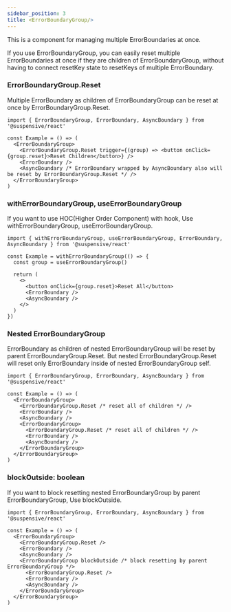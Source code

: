 ```yaml
---
sidebar_position: 3
title: <ErrorBoundaryGroup/>
---
```


This is a component for managing multiple ErrorBoundaries at once.

If you use ErrorBoundaryGroup, you can easily reset multiple ErrorBoundaries at once if they are children of ErrorBoundaryGroup, without having to connect resetKey state to resetKeys of multiple ErrorBoundary.

### ErrorBoundaryGroup.Reset

Multiple ErrorBoundary as children of ErrorBoundaryGroup can be reset at once by ErrorBoundaryGroup.Reset.

```tsx
import { ErrorBoundaryGroup, ErrorBoundary, AsyncBoundary } from '@suspensive/react'

const Example = () => (
  <ErrorBoundaryGroup>
    <ErrorBoundaryGroup.Reset trigger={(group) => <button onClick={group.reset}>Reset Children</button>} />
    <ErrorBoundary />
    <AsyncBoundary /* ErrorBoundary wrapped by AsyncBoundary also will be reset by ErrorBoundaryGroup.Reset */ />
  </ErrorBoundaryGroup>
)
```

### withErrorBoundaryGroup, useErrorBoundaryGroup

If you want to use HOC(Higher Order Component) with hook, Use withErrorBoundaryGroup, useErrorBoundaryGroup.

```tsx
import { withErrorBoundaryGroup, useErrorBoundaryGroup, ErrorBoundary, AsyncBoundary } from '@suspensive/react'

const Example = withErrorBoundaryGroup(() => {
  const group = useErrorBoundaryGroup()

  return (
    <>
      <button onClick={group.reset}>Reset All</button>
      <ErrorBoundary />
      <AsyncBoundary />
    </>
  )
})
```

### Nested ErrorBoundaryGroup

ErrorBoundary as children of nested ErrorBoundaryGroup will be reset by parent ErrorBoundaryGroup.Reset.
But nested ErrorBoundaryGroup.Reset will reset only ErrorBoundary inside of nested ErrorBoundaryGroup self.

```tsx
import { ErrorBoundaryGroup, ErrorBoundary, AsyncBoundary } from '@suspensive/react'

const Example = () => (
  <ErrorBoundaryGroup>
    <ErrorBoundaryGroup.Reset /* reset all of children */ />
    <ErrorBoundary />
    <AsyncBoundary />
    <ErrorBoundaryGroup>
      <ErrorBoundaryGroup.Reset /* reset all of children */ />
      <ErrorBoundary />
      <AsyncBoundary />
    </ErrorBoundaryGroup>
  </ErrorBoundaryGroup>
)
```

### blockOutside: boolean

If you want to block resetting nested ErrorBoundaryGroup by parent ErrorBoundaryGroup, Use blockOutside.

```tsx
import { ErrorBoundaryGroup, ErrorBoundary, AsyncBoundary } from '@suspensive/react'

const Example = () => (
  <ErrorBoundaryGroup>
    <ErrorBoundaryGroup.Reset />
    <ErrorBoundary />
    <AsyncBoundary />
    <ErrorBoundaryGroup blockOutside /* block resetting by parent ErrorBoundaryGroup */>
      <ErrorBoundaryGroup.Reset />
      <ErrorBoundary />
      <AsyncBoundary />
    </ErrorBoundaryGroup>
  </ErrorBoundaryGroup>
)
```
